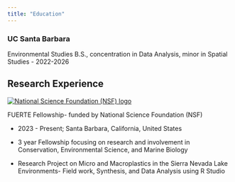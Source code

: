 ```yaml
---
title: "Education"
---
```


### UC Santa Barbara

Environmental Studies B.S., concentration in Data Analysis, minor in Spatial Studies - 2022-2026

## Research Experience

[![National Science Foundation (NSF) logo](https://media.licdn.com/dms/image/v2/C4D0BAQG-wcpJntMCew/company-logo_100_100/company-logo_100_100/0/1640798348289/national_science_foundation_logo?e=1730937600&v=beta&t=utQ_YSq1XA-PQs53031W8GDtVB7DHu5qPMh0zPCDAVA){alt="National Science Foundation (NSF) logo"}](https://www.linkedin.com/company/8599/)

FUERTE Fellowship- funded by National Science Foundation (NSF)

-    2023 - Present; Santa Barbara, California, United States

```{=html}
<!-- -->
```
-   <div>

    3 year Fellowship focusing on research and involvement in Conservation, Environmental Science, and Marine Biology

    </div>

-   <div>

    Research Project on Micro and Macroplastics in the Sierra Nevada Lake Environments- Field work, Synthesis, and Data Analysis using R Studio

    </div>
